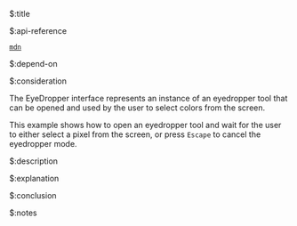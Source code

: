$:title



$:api-reference

[`mdn`](https://developer.mozilla.org/en-US/docs/Web/API/EyeDropper_API)


$:depend-on



$:consideration

The EyeDropper interface represents an instance of an eyedropper tool that can be opened and used by the user to select colors from the screen.

This example shows how to open an eyedropper tool and wait for the user to either select a pixel from the screen, or press `Escape` to cancel the eyedropper mode.


$:description



$:explanation



$:conclusion



$:notes


